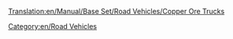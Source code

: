 [[Translation:en/Manual/Base Set/Road Vehicles/Copper Ore Trucks]]

{{en/RoadVehicle|name     = MPS Copper Ore Truck
  |img      = en/MPS Copper Ore Truck.png
  |price    = £4,961 ($9,922) 
  |speed    = 30 mph (48 km/h)
  |annual   = £421 ($842)
  |designed = 1935
  |life     = 15
  |capacity = 22 tonnes of copper ore
}}
{{en/RoadVehicle|name     = Uhl Copper Ore Truck
  |img      = en/Uhl Copper Ore Truck.png
  |price    = £5,740 ($11,480)
  |speed    = 55 mph (88 km/h)
  |annual   = £787 ($1,574)
  |designed = 1977
  |life     = 15
  |capacity = 25 tonnes of copper ore
}}
{{en/RoadVehicle|name     = Goss Copper Ore Truck
  |img      = en/Goss Copper Ore Truck.png
  |price    = £6,150 ($12,300) 
  |speed    = 70 mph (112 km/h)
  |annual   = £1,125 ($2,250)
  |designed = 2011
  |life     = 15
  |capacity = 27 tonnes of copper ore
}}

[[Category:en/Road Vehicles]]